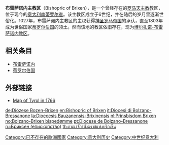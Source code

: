 {{Infobox Former Country
|native_name =Hochstift Brixen<br />Principato Vescovile di Bressanone
|conventional_long_name = 布雷萨诺内主教区
|common_name = 
|continent   = 欧洲
|country     = 
|government_type    = 主教区
|
|year_start  = 1027年
|year_end    = 1803年
|event_start = 
|date_start  =
|event_end   =
|date_end    =
|event_post  =
|date_post   =
|
|p1          = 巴伐利亚公国
|flag_p1     = Flag of Bavaria (lozengy).svg
|s1          = 蒂罗尔伯国
|flag_s1     = Flag of Tirol and Upper Austria.svg
|
|image_flag   = 
|image_coat   = Wappen Bistum Brixen.png
|image_map    = HRR 1648 Brixen.png
|image_map_caption  = 1648年的神圣罗马帝国地图，高亮部分为布雷萨诺内主教区
|capital      = 布雷萨诺内
|latd= |latm= |latNS= |longd= |longm= |longEW=
|
|national_motto   =
|national_anthem  =
|common_languages =
|religion         = 天主教
|
|leader1      = 
|year_leader1 = 
|title_leader = 
|footnotes  =
}}
'''布雷萨诺内主教区'''（Bishopric of Brixen），是一个曾经存在的[[罗马天主教|罗马天主教]]教区，位于现今的[[意大利|意大利]][[南蒂罗尔省|南蒂罗尔省]]。该主教区成立于6世纪，并在随后的岁月里逐渐世俗化。1027年，布雷萨诺内主教区的主权获得[[神圣罗马帝国|神圣罗马帝国]]的承认，直至1803年成为世俗国家[[蒂罗尔伯国|蒂罗尔伯国]]的领土。然而该地的教区依旧存在，现为[[博尔扎诺-布雷萨诺内教区|博尔扎诺-布雷萨诺内教区]]。

== 相关条目 ==
*[[布雷萨诺内|布雷萨诺内]]
*[[蒂罗尔伯国|蒂罗尔伯国]]

== 外部链接 ==
* [http://www.hoeckmann.de/germany/tyrol.htm Map of Tyrol in 1766] {{Wayback|url=http://www.hoeckmann.de/germany/tyrol.htm |date=20201030072833 }}

[[Category:已不存在的歐洲國家|Category:已不存在的歐洲國家]]
[[Category:意大利历史|Category:意大利历史]]
[[Category:中世纪意大利|Category:中世纪意大利]]

[[de:Diözese_Bozen-Brixen|de:Diözese Bozen-Brixen]]
[[en:Bishopric_of_Brixen|en:Bishopric of Brixen]]
[[it:Diocesi_di_Bolzano-Bressanone|it:Diocesi di Bolzano-Bressanone]]
[[la:Dioecesis_Bauzanensis-Brixinensis|la:Dioecesis Bauzanensis-Brixinensis]]
[[nl:Prinsbisdom_Brixen|nl:Prinsbisdom Brixen]]
[[no:Bolzano-Brixen_bispedømme|no:Bolzano-Brixen bispedømme]]
[[pt:Diocese_de_Bolzano-Bressanone|pt:Diocese de Bolzano-Bressanone]]
[[ru:Бриксен_(епископство)|ru:Бриксен (епископство)]]
[[th:อาณาจักรสังฆราชแห่งบริกเซ็น|th:อาณาจักรสังฆราชแห่งบริกเซ็น]]